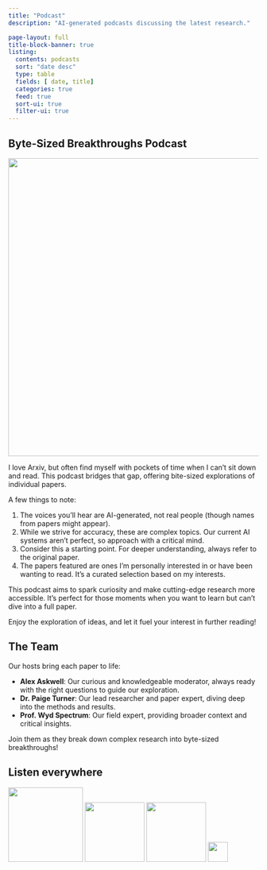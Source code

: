 ```yaml
---
title: "Podcast"
description: "AI-generated podcasts discussing the latest research."

page-layout: full
title-block-banner: true
listing:
  contents: podcasts
  sort: "date desc"
  type: table
  fields: [ date, title]
  categories: true
  feed: true
  sort-ui: true
  filter-ui: true
---
```


## **Byte-Sized Breakthroughs Podcast**

![](/static/podcast_data/coverart.jpg){ width=600px }

I love Arxiv, but often find myself with pockets of time when I can't sit down and read. 
This podcast bridges that gap, offering bite-sized explorations of individual papers.

A few things to note:

1. The voices you'll hear are AI-generated, not real people (though names from papers might appear).
2. While we strive for accuracy, these are complex topics. Our current AI systems aren't perfect, so approach with a critical mind.
3. Consider this a starting point. For deeper understanding, always refer to the original paper.
4. The papers featured are ones I'm personally interested in or have been wanting to read. It's a curated selection based on my interests.

This podcast aims to spark curiosity and make cutting-edge research more accessible. It's perfect for those moments when you want to learn but can't dive into a full paper.

Enjoy the exploration of ideas, and let it fuel your interest in further reading!

## The Team

Our hosts bring each paper to life:

- **Alex Askwell**: Our curious and knowledgeable moderator, always ready with the right questions to guide our exploration.
- **Dr. Paige Turner**: Our lead researcher and paper expert, diving deep into the methods and results.
- **Prof. Wyd Spectrum**: Our field expert, providing broader context and critical insights.

Join them as they break down complex research into byte-sized breakthroughs!

## Listen everywhere

[![](/static/podcast_data/pocastapps/spotify.svg){ width=150px }](https://open.spotify.com/show/5x88UyAEyAKXXjlQOGIPi0) [![](/static/podcast_data/pocastapps/apple.svg){ width=120px }](https://podcasts.apple.com/us/podcast/byte-sized-breakthroughs/id1758956141) [![](/static/podcast_data/pocastapps/youtube.svg){ width=120px }](https://podcastaddict.com/podcast/byte-sized-breakthroughs/5229305)  [![](/static/podcast_data/pocastapps/rss.svg){ width=40px }](/static/podcast_data/feed.xml)